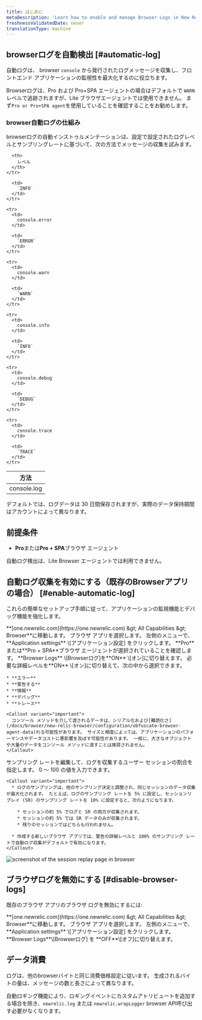 ```yaml
---
title: はじめに
metaDescription: 'Learn how to enable and manage Browser Logs in New Relic, including steps for automatic log collection and how to disable the feature.'
freshnessValidatedDate: never
translationType: machine
---
```


## browserログを自動検出 [#automatic-log]

自動ログは、 browser `console` から発行されたログメッセージを収集し、フロントエンド アプリケーションの監視性を最大化するのに役立ちます。

Browserログは、Pro および Pro+SPA エージェントの場合はデフォルトで `WARN` レベルで追跡されますが、Lite ブラウザエージェントでは使用できません。 まず`Pro or Pro+SPA agent`を使用していることを確認することをお勧めします。

### browser自動ログの仕組み

browserログの自動インストゥルメンテーションは、設定で設定されたログレベルとサンプリングレートに基づいて、次の方法でメッセージの収集を試みます。

<table>
  <thead>
    <tr>
      <th style={{width: "200px"}}>
        方法
      </th>

      <th>
        レベル
      </th>
    </tr>
  </thead>

  <tbody>
    <tr>
      <td>
        console.log
      </td>

      <td>
        `INFO`
      </td>
    </tr>

    <tr>
      <td>
        console.error
      </td>

      <td>
        `ERROR`
      </td>
    </tr>

    <tr>
      <td>
        console.warn
      </td>

      <td>
        `WARN`
      </td>
    </tr>

    <tr>
      <td>
        console.info
      </td>

      <td>
        `INFO`
      </td>
    </tr>

    <tr>
      <td>
        console.debug
      </td>

      <td>
        `DEBUG`
      </td>
    </tr>

    <tr>
      <td>
        console.trace
      </td>

      <td>
        `TRACE`
      </td>
    </tr>
  </tbody>
</table>

デフォルトでは、ログデータは 30 日間保存されますが、実際のデータ保持期間はアカウントによって異なります。

## 前提条件

* **Pro**または**Pro + SPA**ブラウザ エージェント

<Callout variant="important">
  自動ログ検出は、Lite Browser エージェントでは利用できません。
</Callout>

## 自動ログ収集を有効にする（既存のBrowserアプリの場合） [#enable-automatic-log]

これらの簡単なセットアップ手順に従って、アプリケーションの監視機能とデバッグ機能を強化します。

<Steps>
  <Step>
    **[one.newrelic.com](https://one.newrelic.com) &amp;gt; All Capabilities &amp;gt; Browser**に移動します。
  </Step>

  <Step>
    ブラウザ アプリを選択します。
  </Step>

  <Step>
    左側のメニューで、 **Application settings** \[アプリケーション設定] をクリックします。
  </Step>

  <Step>
    **Pro**または**Pro + SPA**ブラウザ エージェントが選択されていることを確認します。
  </Step>

  <Step>
    **Browser Logs** \[Browserログ]を**ON** \[オン]に切り替えます。
  </Step>

  <Step>
    必要な詳細レベルを**ON** \[オン]に切り替えて、次の中から選択できます。

    * **エラー**
    * **警告する**
    * **情報**
    * **デバッグ**
    * **トレース**

    <Callout variant="important">
      コンソール メソッドを介して渡されるデータは、シリアル化および[難読化さ](/docs/browser/new-relic-browser/configuration/obfuscate-browser-agent-data)れる可能性があります。 サイズと頻度によっては、アプリケーションのパフォーマンスやデータコストに悪影響を及ぼす可能性があります。 一般に、大きなオブジェクトや大量のデータをコンソール メソッドに渡すことは推奨されません。
    </Callout>
  </Step>

  <Step>
    サンプリング レートを編集して、ログを収集するユーザー セッションの割合を指定します。 0 ～ 100 の値を入力できます。

    <Callout variant="important">
      * ログのサンプリングは、他のサンプリング決定と調整され、同じセッションのデータ収集が最大化されます。 たとえば、ログのサンプリング レートを 5% に設定し、セッションリプレイ (SR) のサンプリング レートを 10% に設定すると、次のようになります。

        * セッションの約 5% でログと SR の両方が収集されます。
        * セッションの約 5% では SR データのみが収集されます。
        * 残りのセッションではどちらも行われません。

      * 作成する新しいブラウザ アプリでは、警告の詳細レベルと 100% のサンプリング レートで自動ログ収集がデフォルトで有効になります。
    </Callout>
  </Step>
</Steps>

<img title="Session replay" alt="screenshot of the session replay page in browser" src="/images/browser-logs-overview.webp" />

## ブラウザログを無効にする [#disable-browser-logs]

既存のブラウザ アプリのブラウザ ログを無効にするには:

<Steps>
  <Step>
    **[one.newrelic.com](https://one.newrelic.com) &amp;gt; All Capabilities &amp;gt; Browser**に移動します。
  </Step>

  <Step>
    ブラウザ アプリを選択します。
  </Step>

  <Step>
    左側のメニューで、 **Application settings** \[アプリケーション設定] をクリックします。
  </Step>

  <Step>
    **Browser Logs**\[Browserログ] を **OFF**\[オフ]に切り替えます。
  </Step>
</Steps>

## データ消費

ログは、他のbrowserバイトと同じ消費価格設定に従います。 生成されるバイトの量は、メッセージの数と長さによって異なります。

自動ロギング機能により、ロギングイベントにカスタムアトリビュートを追加する場合を除き、`newrelic.log` または `newrelic.wrapLogger` browser API呼び出す必要がなくなります。